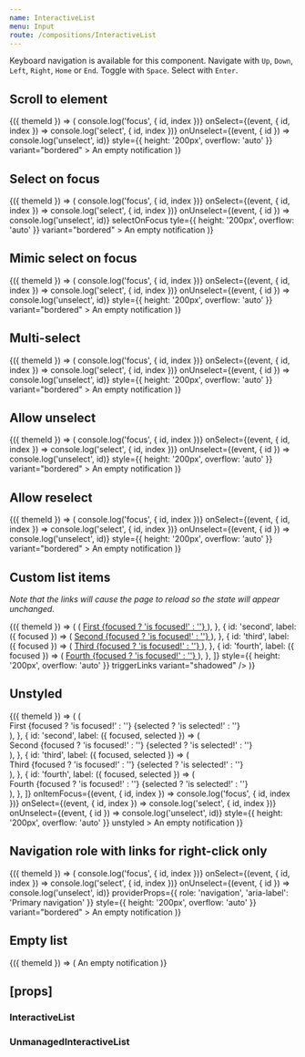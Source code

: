 ```yaml
---
name: InteractiveList
menu: Input
route: /compositions/InteractiveList
---
```



<PageTitle title="InteractiveList" src="compositions/InteractiveList" />

Keyboard navigation is available for this component. Navigate with `Up`, `Down`, `Left`, `Right`, `Home` or `End`. Toggle with `Space`. Select with `Enter`.

## Scroll to element

<Playground>
  <ThemeWrapper withThemeId>
    {({ themeId }) => (
      <InteractiveList
        className={cx(
          scrollbar['scrollbar--small'],
          scrollbar['scrollbar--primary'],
          scrollbar[`scrollbar--${themeId}`],
        )}
        initialSelected={['violet-red']}
        items={options}
        onItemFocus={(event, { id, index }) => console.log('focus', { id, index })}
        onSelect={(event, { id, index }) => console.log('select', { id, index })}
        onUnselect={(event, { id }) => console.log('unselect', id)}
        style={{ height: '200px', overflow: 'auto' }}
        variant="bordered"
      >
        An empty notification
      </InteractiveList>
    )}
  </ThemeWrapper>
</Playground>

## Select on focus

<Playground>
  <ThemeWrapper withThemeId>
    {({ themeId }) => (
      <InteractiveList
        className={cx(
          scrollbar['scrollbar--small'],
          scrollbar['scrollbar--primary'],
          scrollbar[`scrollbar--${themeId}`],
        )}
        initialSelected={['red']}
        items={options}
        onItemFocus={(event, { id, index }) => console.log('focus', { id, index })}
        onSelect={(event, { id, index }) => console.log('select', { id, index })}
        onUnselect={(event, { id }) => console.log('unselect', id)}
        selectOnFocus
        tyle={{ height: '200px', overflow: 'auto' }}
        variant="bordered"
      >
        An empty notification
      </InteractiveList>
    )}
  </ThemeWrapper>
</Playground>

## Mimic select on focus

<Playground>
  <ThemeWrapper withThemeId>
    {({ themeId }) => (
      <InteractiveList
        className={cx(
          scrollbar['scrollbar--small'],
          scrollbar['scrollbar--primary'],
          scrollbar[`scrollbar--${themeId}`],
        )}
        initialSelected={['red']}
        items={options}
        mimicSelectOnFocus
        onItemFocus={(event, { id, index }) => console.log('focus', { id, index })}
        onSelect={(event, { id, index }) => console.log('select', { id, index })}
        onUnselect={(event, { id }) => console.log('unselect', id)}
        style={{ height: '200px', overflow: 'auto' }}
        variant="bordered"
      >
        An empty notification
      </InteractiveList>
    )}
  </ThemeWrapper>
</Playground>

## Multi-select

<Playground>
  <ThemeWrapper withThemeId>
    {({ themeId }) => (
      <InteractiveList
        className={cx(
          scrollbar['scrollbar--small'],
          scrollbar['scrollbar--primary'],
          scrollbar[`scrollbar--${themeId}`],
        )}
        initialSelected={['violet-red']}
        items={options}
        maxSelect={-1}
        onItemFocus={(event, { id, index }) => console.log('focus', { id, index })}
        onSelect={(event, { id, index }) => console.log('select', { id, index })}
        onUnselect={(event, { id }) => console.log('unselect', id)}
        style={{ height: '200px', overflow: 'auto' }}
        variant="bordered"
      >
        An empty notification
      </InteractiveList>
    )}
  </ThemeWrapper>
</Playground>

## Allow unselect

<Playground>
  <ThemeWrapper withThemeId>
    {({ themeId }) => (
      <InteractiveList
        className={cx(
          scrollbar['scrollbar--small'],
          scrollbar['scrollbar--primary'],
          scrollbar[`scrollbar--${themeId}`],
        )}
        initialSelected={['red']}
        items={options}
        minSelect={0}
        onItemFocus={(event, { id, index }) => console.log('focus', { id, index })}
        onSelect={(event, { id, index }) => console.log('select', { id, index })}
        onUnselect={(event, { id }) => console.log('unselect', id)}
        style={{ height: '200px', overflow: 'auto' }}
        variant="bordered"
      >
        An empty notification
      </InteractiveList>
    )}
  </ThemeWrapper>
</Playground>

## Allow reselect

<Playground>
  <ThemeWrapper withThemeId>
    {({ themeId }) => (
      <InteractiveList
        allowReselect
        className={cx(
          scrollbar['scrollbar--small'],
          scrollbar['scrollbar--primary'],
          scrollbar[`scrollbar--${themeId}`],
        )}
        initialSelected={['red']}
        items={options}
        minSelect={1}
        onItemFocus={(event, { id, index }) => console.log('focus', { id, index })}
        onSelect={(event, { id, index }) => console.log('select', { id, index })}
        onUnselect={(event, { id }) => console.log('unselect', id)}
        style={{ height: '200px', overflow: 'auto' }}
        variant="bordered"
      >
        An empty notification
      </InteractiveList>
    )}
  </ThemeWrapper>
</Playground>

## Custom list items

_Note that the links will cause the page to reload so the state will appear unchanged._

<Playground>
  <ThemeWrapper withThemeId>
    {({ themeId }) => (
      <InteractiveList
        className={cx(
          scrollbar['scrollbar--small'],
          scrollbar['scrollbar--primary'],
          scrollbar[`scrollbar--${themeId}`],
        )}
        items={[
          {
            id: 'first',
            label: ({ focused }) => (
              <a href="#linked" style={{ color: 'currentColor', display: 'block', height: '60px' }}>
                First {focused ? 'is focused!' : ''}
              </a>
            ),
          },
          {
            id: 'second',
            label: ({ focused }) => (
              <a href="#linked" style={{ color: 'currentColor', display: 'block', height: '60px' }}>
                Second {focused ? 'is focused!' : ''}
              </a>
            ),
          },
          {
            id: 'third',
            label: ({ focused }) => (
              <a href="#linked" style={{ color: 'currentColor', display: 'block', height: '60px' }}>
                Third {focused ? 'is focused!' : ''}
              </a>
            ),
          },
          {
            id: 'fourth',
            label: ({ focused }) => (
              <a href="#linked" style={{ color: 'currentColor', display: 'block', height: '60px' }}>
                Fourth {focused ? 'is focused!' : ''}
              </a>
            ),
          },
        ]}
        style={{ height: '200px', overflow: 'auto' }}
        triggerLinks
        variant="shadowed"
      />
    )}
  </ThemeWrapper>
</Playground>

## Unstyled

<Playground>
  <ThemeWrapper withThemeId>
    {({ themeId }) => (
      <InteractiveList
        className={cx(
          scrollbar['scrollbar--small'],
          scrollbar['scrollbar--primary'],
          scrollbar[`scrollbar--${themeId}`],
        )}
        initialSelected={['red']}
        items={[
          {
            id: 'first',
            label: ({ focused, selected }) => (
              <div style={{ color: 'currentColor', display: 'block', height: '20px' }}>
                First {focused ? 'is focused!' : ''} {selected ? 'is selected!' : ''}
              </div>
            ),
          },
          {
            id: 'second',
            label: ({ focused, selected }) => (
              <div style={{ color: 'currentColor', display: 'block', height: '20px' }}>
                Second {focused ? 'is focused!' : ''} {selected ? 'is selected!' : ''}
              </div>
            ),
          },
          {
            id: 'third',
            label: ({ focused, selected }) => (
              <div style={{ color: 'currentColor', display: 'block', height: '20px' }}>
                Third {focused ? 'is focused!' : ''} {selected ? 'is selected!' : ''}
              </div>
            ),
          },
          {
            id: 'fourth',
            label: ({ focused, selected }) => (
              <div style={{ color: 'currentColor', display: 'block', height: '20px' }}>
                Fourth {focused ? 'is focused!' : ''} {selected ? 'is selected!' : ''}
              </div>
            ),
          },
        ]}
        onItemFocus={(event, { id, index }) => console.log('focus', { id, index })}
        onSelect={(event, { id, index }) => console.log('select', { id, index })}
        onUnselect={(event, { id }) => console.log('unselect', id)}
        style={{ height: '200px', overflow: 'auto' }}
        unstyled
      >
        An empty notification
      </InteractiveList>
    )}
  </ThemeWrapper>
</Playground>

## Navigation role with links for right-click only

<Playground>
  <ThemeWrapper withThemeId>
    {({ themeId }) => (
      <InteractiveList
        className={cx(
          scrollbar['scrollbar--small'],
          scrollbar['scrollbar--primary'],
          scrollbar[`scrollbar--${themeId}`],
        )}
        initialSelected={['violet-red']}
        items={navigationOptions}
        onItemFocus={(event, { id, index }) => console.log('focus', { id, index })}
        onSelect={(event, { id, index }) => console.log('select', { id, index })}
        onUnselect={(event, { id }) => console.log('unselect', id)}
        providerProps={{ role: 'navigation', 'aria-label': 'Primary navigation' }}
        style={{ height: '200px', overflow: 'auto' }}
        variant="bordered"
      >
        An empty notification
      </InteractiveList>
    )}
  </ThemeWrapper>
</Playground>

## Empty list

<Playground>
  <ThemeWrapper withThemeId>
    {({ themeId }) => (
      <InteractiveList items={[]} variant="bordered">
        An empty notification
      </InteractiveList>
    )}
  </ThemeWrapper>
</Playground>

## \[props\]

### InteractiveList

<Props of={InteractiveList} />

### UnmanagedInteractiveList

<Props of={UnmanagedInteractiveList} />
